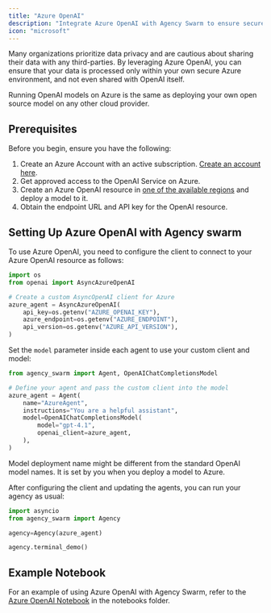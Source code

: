 ```yaml
---
title: "Azure OpenAI"
description: "Integrate Azure OpenAI with Agency Swarm to ensure secure data processing and enhanced privacy."
icon: "microsoft"
---
```


Many organizations prioritize data privacy and are cautious about sharing their data with any third-parties. By leveraging Azure OpenAI, you can ensure that your data is processed only within your own secure Azure environment, and not even shared with OpenAI itself.

<Info>
Running OpenAI models on Azure is the same as deploying your own open source model on any other cloud provider.
</Info>

## Prerequisites

Before you begin, ensure you have the following:

1. Create an Azure Account with an active subscription. [Create an account here](https://azure.microsoft.com/en-us/free/).
2. Get approved access to the OpenAI Service on Azure.
3. Create an Azure OpenAI resource in [one of the available regions](https://learn.microsoft.com/en-us/azure/ai-services/openai/concepts/models#assistants-preview) and deploy a model to it.
4. Obtain the endpoint URL and API key for the OpenAI resource.

## Setting Up Azure OpenAI with Agency swarm

<Steps>
<Step title="Configure the Azure OpenAI Client">
To use Azure OpenAI, you need to configure the client to connect to your Azure OpenAI resource as follows:


```python
import os
from openai import AsyncAzureOpenAI

# Create a custom AsyncOpenAI client for Azure
azure_agent = AsyncAzureOpenAI(
    api_key=os.getenv("AZURE_OPENAI_KEY"),
    azure_endpoint=os.getenv("AZURE_ENDPOINT"),
    api_version=os.getenv("AZURE_API_VERSION"),
)
```


</Step>

<Step title="Update Agent Model Parameters">

Set the `model` parameter inside each agent to use your custom client and model:

```python
from agency_swarm import Agent, OpenAIChatCompletionsModel

# Define your agent and pass the custom client into the model
azure_agent = Agent(
    name="AzureAgent",
    instructions="You are a helpful assistant",
    model=OpenAIChatCompletionsModel(
        model="gpt-4.1",
        openai_client=azure_agent,
    ),
)
```
<Note>
Model deployment name might be different from the standard OpenAI model names. It is set by you when you deploy a model to Azure.
</Note>

</Step>

<Step title="Run Your Agency">

After configuring the client and updating the agents, you can run your agency as usual:

```python
import asyncio
from agency_swarm import Agency

agency=Agency(azure_agent)

agency.terminal_demo()
```
</Step>
</Steps>

## Example Notebook

For an example of using Azure OpenAI with Agency Swarm, refer to the [Azure OpenAI Notebook](https://github.com/VRSEN/agency-swarm/blob/main/notebooks/azure.ipynb) in the notebooks folder.
